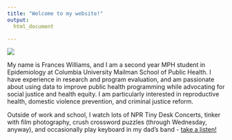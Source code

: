 ```yaml
---
title: "Welcome to my website!"
output: 
  html_document

---
```






![](https://media.giphy.com/media/PbujmNRFBhh1m/giphy.gif)





My name is Frances Williams, and I am a second year MPH student in Epidemiology at Columbia University Mailman School of Public Health. I have experience in research and program evaluation, and am passionate about using data to improve public health programming while advocating for social justice and health equity. I am particularly interested in reproductive health, domestic violence prevention, and criminal justice reform. 




Outside of work and school, I watch lots of NPR Tiny Desk Concerts, tinker with film photography, crush crossword puzzles (through Wednesday, anyway), and occasionally play keyboard in my dad's band - [take a listen!](http://www.integralsoft.com/bboys/music/Here%20Comes%20The%20Sun.mp3)

























